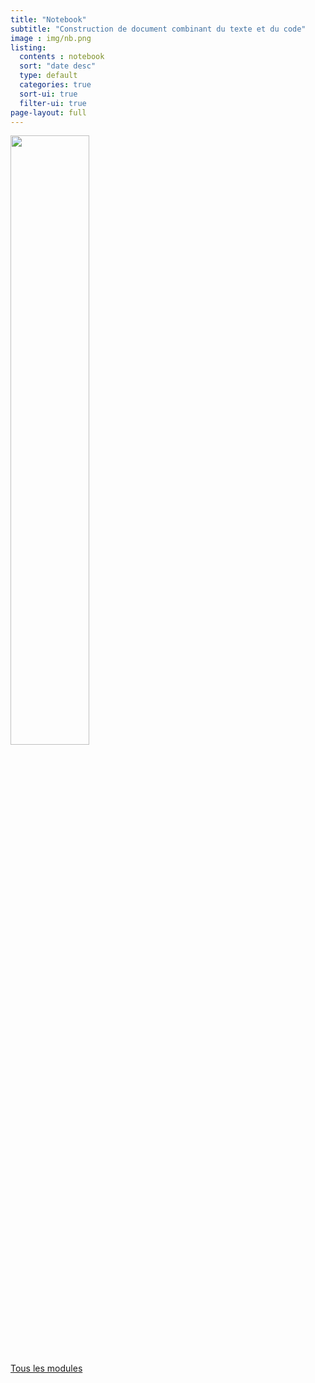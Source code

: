 ```yaml
---
title: "Notebook"
subtitle: "Construction de document combinant du texte et du code"
image : img/nb.png
listing: 
  contents : notebook
  sort: "date desc"
  type: default
  categories: true
  sort-ui: true
  filter-ui: true
page-layout: full
---
```


::: column-margin
![](img/nb.png){width="50%"}
:::

[Tous les modules](/modules.qmd)

